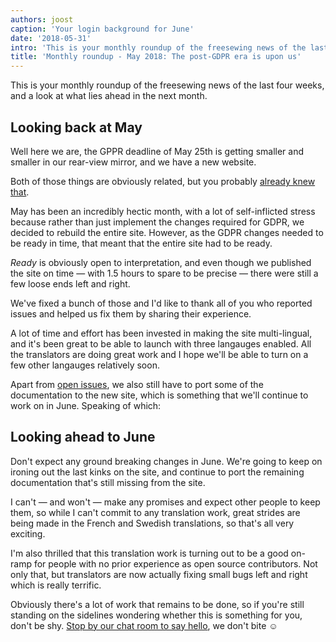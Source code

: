 ```yaml
---
authors: joost
caption: 'Your login background for June'
date: '2018-05-31'
intro: 'This is your monthly roundup of the freesewing news of the last four weeks, and a look at what lies ahead in the next month.'
title: 'Monthly roundup - May 2018: The post-GDPR era is upon us'
---
```


This is your monthly roundup of the freesewing news of the last four weeks, and
a look at what lies ahead in the next month.

<!-- truncate -->

## Looking back at May

Well here we are, the GPPR deadline of May 25th is getting smaller and smaller
in our rear-view mirror, and we have a new website.

Both of those things are obviously related, but you probably [already knew
that](/blog/gdpr-ready).

May has been an incredibly hectic month, with a lot of self-inflicted stress
because rather than just implement the changes required for GDPR, we decided to
rebuild the entire site. However, as the GDPR changes needed to be ready in
time, that meant that the entire site had to be ready.

_Ready_ is obviously open to interpretation, and even though we published the
site on time — with 1.5 hours to spare to be precise — there were still a few
loose ends left and right.

We've fixed a bunch of those and I'd like to thank all of you who reported
issues and helped us fix them by sharing their experience.

A lot of time and effort has been invested in making the site multi-lingual,
and it's been great to be able to launch with three langauges enabled. All the
translators are doing great work and I hope we'll be able to turn on a few
other langauges relatively soon.

Apart from [open issues](https://github.com/freesewing/site/issues), we also
still have to port some of the documentation to the new site, which is
something that we'll continue to work on in June. Speaking of which:

## Looking ahead to June

Don't expect any ground breaking changes in June. We're going to keep on
ironing out the last kinks on the site, and continue to port the remaining
documentation that's still missing from the site.

I can't — and won't — make any promises and expect other people to keep them,
so while I can't commit to any translation work, great strides are being made
in the French and Swedish translations, so that's all very exciting.

I'm also thrilled that this translation work is turning out to be a good
on-ramp for people with no prior experience as open source contributors. Not
only that, but translators are now actually fixing small bugs left and right
which is really terrific.

Obviously there's a lot of work that remains to be done, so if you're still
standing on the sidelines wondering whether this is something for you, don't be
shy. [Stop by our chat room to say hello](https://discord.freesewing.org/), we
don't bite ☺️
